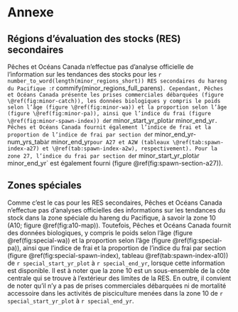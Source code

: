 # Annexe\label{sec:app}

## Régions d’évaluation des stocks (RES) secondaires\label{sec:app-minor}

Pêches et Océans Canada n’effectue pas d’analyse officielle de l’information sur les tendances des stocks pour les `r number_to_word(length(minor_regions_short)) RES secondaires du hareng du Pacifique : `r commify(minor_regions_full_parens)`.
Cependant, Pêches et Océans Canada présente les prises commerciales débarquées (figure \@ref(fig:minor-catch)), les données biologiques y compris le poids selon l’âge (figure \@ref(fig:minor-wa)) et la proportion selon l’âge (figure \@ref(fig:minor-pa)), ainsi que l’indice du frai (figure \@ref(fig:minor-spawn-index)) de `r minor_start_yr_plot` à `r minor_end_yr`.
Pêches et Océans Canada fournit également l’indice de frai et la proportion de l’indice de frai par section de `r minor_end_yr-num_yrs_tab` à `r minor_end_yr` pour A27 et A2W (tableaux \@ref(tab:spawn-index-a27) et \@ref(tab:spawn-index-a2w), respectivement).
Pour la zone 27, l’indice du frai par section de `r minor_start_yr_plot` à `r minor_end_yr` est également fourni (figure \@ref(fig:spawn-section-a27)).

## Zones spéciales\label{sec:app-special}

Comme c’est le cas pour les RES secondaires, Pêches et Océans Canada n’effectue pas d’analyses officielles des informations sur les tendances du stock dans la zone spéciale du hareng du Pacifique, à savoir la zone 10 (A10; figure \@ref(fig:a10-map)).
Toutefois, Pêches et Océans Canada fournit des données biologiques, y compris le poids selon l’âge (figure \@ref(fig:special-wa)) et la proportion selon l’âge (figure \@ref(fig:special-pa)), ainsi que l’indice de frai et la proportion de l’indice du frai par section (figure \@ref(fig:special-spawn-index), tableau \@ref(tab:spawn-index-a10)) de `r special_start_yr_plot` à `r special_end_yr`, lorsque cette information est disponible.
Il est à noter que la zone 10 est un sous-ensemble de la côte centrale qui se trouve à l’extérieur des limites de la RES.
En outre, il convient de noter qu’il n’y a pas de prises commerciales débarquées ni de mortalité accessoire dans les activités de pisciculture menées dans la zone 10 de `r special_start_yr_plot` à `r special_end_yr`.
